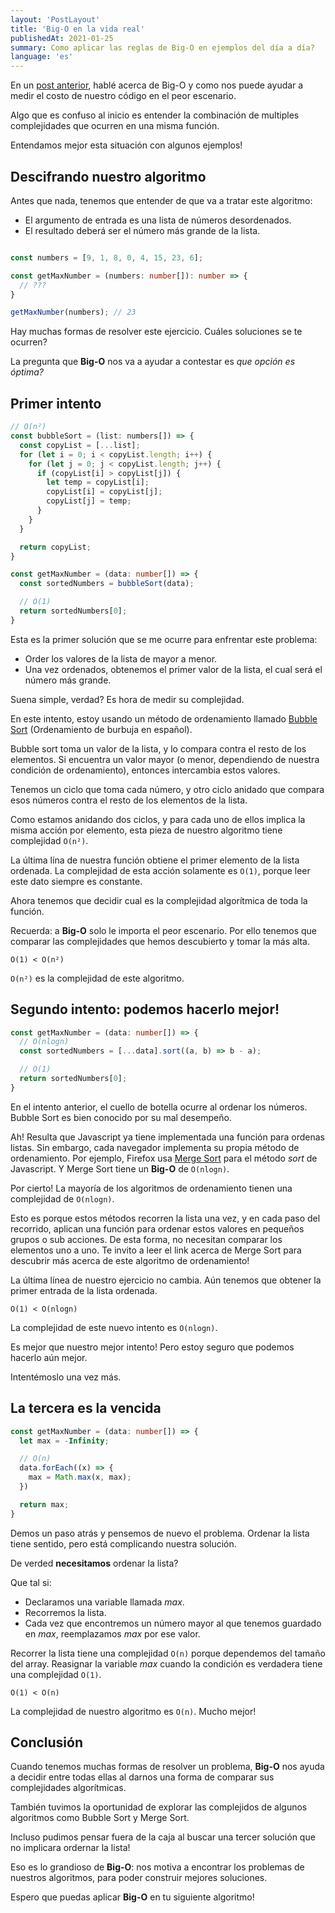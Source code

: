 ```yaml
---
layout: 'PostLayout'
title: 'Big-O en la vida real'
publishedAt: 2021-01-25
summary: Como aplicar las reglas de Big-O en ejemplos del día a día?
language: 'es'
---
```


En un [post anterior](/es/blog/big-o-notation), hablé acerca de Big-O y como nos puede ayudar a medir el costo de nuestro código en el peor escenario.

Algo que es confuso al inicio es entender la combinación  de multiples complejidades que ocurren en una misma función.

Entendamos mejor esta situación con algunos ejemplos!

## Descifrando nuestro algoritmo

Antes que nada, tenemos que entender de que va a tratar este algoritmo:

- El argumento de entrada es una lista de números desordenados.
- El resultado deberá ser el número más grande de la lista.

```typescript

const numbers = [9, 1, 8, 0, 4, 15, 23, 6];

const getMaxNumber = (numbers: number[]): number => {
  // ???
}

getMaxNumber(numbers); // 23
```

Hay muchas formas de resolver este ejercicio. Cuáles soluciones se te ocurren?

La pregunta que **Big-O** nos va a ayudar a contestar es *que opción es óptima?*

## Primer intento
```typescript
// O(n²)
const bubbleSort = (list: numbers[]) => {
  const copyList = [...list];
  for (let i = 0; i < copyList.length; i++) {
    for (let j = 0; j < copyList.length; j++) {
      if (copyList[i] > copyList[j]) {
        let temp = copyList[i];
        copyList[i] = copyList[j];
        copyList[j] = temp;
      }
    }
  }

  return copyList;
}

const getMaxNumber = (data: number[]) => {
  const sortedNumbers = bubbleSort(data);

  // O(1)
  return sortedNumbers[0];
}
```

Esta es la primer solución que se me ocurre para enfrentar este problema:
- Order los valores de la lista de mayor a menor.
- Una vez ordenados, obtenemos el primer valor de la lista, el cual será el número más grande.

Suena simple, verdad? Es hora de medir su complejidad.

En este intento, estoy usando un método de ordenamiento llamado [Bubble Sort](https://medium.com/basecs/bubbling-up-with-bubble-sorts-3df5ac88e592) (Ordenamiento de burbuja en español).

Bubble sort toma un valor de la lista, y lo compara contra el resto de los elementos. Si encuentra un valor mayor (o menor, dependiendo de nuestra condición de ordenamiento), entonces
intercambia estos valores.

Tenemos un ciclo que toma cada número, y otro ciclo anidado que compara esos números contra el resto de los elementos de la lista.

Como estamos anidando dos ciclos, y para cada uno de ellos implica la misma acción por elemento, esta pieza de nuestro algoritmo tiene complejidad `O(n²)`.

La última lína de nuestra función obtiene el primer elemento de la lista ordenada. La complejidad de esta acción solamente es `O(1)`, porque leer este dato siempre es constante.

Ahora tenemos que decidir cual es la complejidad algorítmica de toda la función.

Recuerda: a **Big-O** solo le importa el peor escenario. Por ello tenemos que comparar las complejidades que hemos descubierto y tomar la más alta.

`O(1) < O(n²)`

`O(n²)` es la complejidad de este algoritmo.

## Segundo intento: podemos hacerlo mejor!

```typescript
const getMaxNumber = (data: number[]) => {
  // O(nlogn)
  const sortedNumbers = [...data].sort((a, b) => b - a);

  // O(1)
  return sortedNumbers[0];
}
```
En el intento anterior, el cuello de botella ocurre al ordenar los números. Bubble Sort es bien conocido por su mal desempeño.

Ah! Resulta que Javascript ya tiene implementada una función para ordenas listas. Sin embargo, cada navegador implementa su propia método de ordenamiento.
Por ejemplo, Firefox usa [Merge Sort](https://medium.com/basecs/making-sense-of-merge-sort-part-1-49649a143478) para el método *sort* de Javascript.
Y Merge Sort tiene un **Big-O** de `O(nlogn)`.

Por cierto! La mayoría de los algoritmos de ordenamiento tienen una complejidad de `O(nlogn)`.

Esto es porque estos métodos recorren la lista una vez, y en cada paso del recorrido, aplican una función para ordenar estos valores en pequeños grupos o sub acciones.
De esta forma, no necesitan comparar los elementos uno a uno. Te invito a leer el link acerca de Merge Sort para descubrir más acerca de este algoritmo de ordenamiento!

La última línea de nuestro ejercicio no cambia. Aún tenemos que obtener la primer entrada de la lista ordenada.

`O(1) < O(nlogn)`

La complejidad de este nuevo intento es `O(nlogn)`.

Es mejor que nuestro mejor intento! Pero estoy seguro que podemos hacerlo aún mejor.

Intentémoslo una vez más.

## La tercera es la vencida

```typescript
const getMaxNumber = (data: number[]) => {
  let max = -Infinity;

  // O(n)
  data.forEach((x) => {
    max = Math.max(x, max);
  })

  return max;
}
```

Demos un paso atrás y pensemos de nuevo el problema. Ordenar la lista tiene sentido, pero está complicando nuestra solución.

De verded **necesitamos** ordenar la lista?

Que tal si:
- Declaramos una variable llamada *max*.
- Recorremos la lista.
- Cada vez que encontremos un número mayor al que tenemos guardado en *max*, reemplazamos *max* por ese valor.

Recorrer la lista tiene una complejidad `O(n)` porque dependemos del tamaño del array.
Reasignar la variable *max* cuando la condición es verdadera tiene una complejidad `O(1)`.

`O(1) < O(n)`

La complejidad de nuestro algoritmo es `O(n)`. Mucho mejor!

## Conclusión

Cuando tenemos muchas formas de resolver un problema, **Big-O** nos ayuda a decidir entre todas ellas al darnos una forma de comparar sus complejidades algorítmicas.

También tuvimos la oportunidad de explorar las complejidos de algunos algoritmos como Bubble Sort y Merge Sort.

Incluso pudimos pensar fuera de la caja al buscar una tercer solución que no implicara ordernar la lista!

Eso es lo grandioso de **Big-O**: nos motiva a encontrar los problemas de nuestros algoritmos, para poder construir mejores soluciones.

Espero que puedas aplicar **Big-O** en tu siguiente algoritmo!
